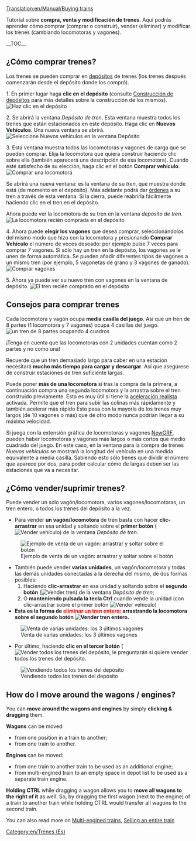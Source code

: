 [[Translation:en/Manual/Buying trains]]
{{en/Translation (es)|origen=Buying trains}}

{{es/Manual/Tutorial/Tutorial}}

Tutorial sobre '''compra, venta y modificación de trenes'''. Aquí podrás aprender cómo comprar (comprar o construir), vender (eliminar) y modificar los trenes (cambiando locomotoras y vagones).

__TOC__ 
==¿Cómo comprar trenes?==
Los trenes se pueden comprar en [[en/Es/Depósitos|depósitos]] de trenes (los trenes después comenzarán desde el depósito donde los compró).

1. En primer lugar haga '''clic en el depósito''' (consulte [[en/Es/Construcción de depósitos|Construcción de depósitos]] para más detalles sobre la construcción de los mismos).
[[File:en/Manual/BuildTrainTutorial1.png|none|frame|Haz clic en el depósito]]

2. Se abrirá la ventana ''Depósito de tren''. Esta ventana muestra todos los trenes que están estacionados en este depósito. Haga clic en '''Nuevos Vehículos'''. Una nueva ventana se abrirá.
[[File:en/Manual/BuildTrainTutorial2.png|none|frame|Seleccione Nuevos vehículos en la ventana Depósito]]

3. Esta ventana muestra todos las locomotoras y vagones de carga que se pueden comprar. Elija la locomotora que quiera construir haciendo clic sobre ella (también aparecerá una descripción de esa locomotora). Cuando esté satisfecho de su elección, haga clic en el botón '''Comprar vehículo'''.
[[File:en/Manual/BuildTrainTutorial3.png|none|frame|Comprar una locomotora]]

Se abrirá una nueva ventana: es la ventana de su ''tren'', que muestra donde está (de momento en el depósito). Más adelante podrá dar [[en/Es/Órdenes|órdenes]] a su tren a través de esta ventana. Si la cierra, puede reabrirla fácilmente haciendo clic en el tren en el depósito.

Ahora puede ver la locomotora de su tren en la ventana ''depósito de tren''.
[[File:en/Manual/BuildTrainTutorial4.png|none|frame|La locomotora recién comprada en el depósito]]

4. Ahora puede '''elegir los vagones''' que desea comprar, seleccionándolos del mismo modo que hizo con la locomotora y presionando '''Comprar Vehículo''' el número de veces deseado: por ejemplo pulse 7 veces para comprar 7 vagones. Si sólo hay un tren en la depósito, los vagones se le unen de forma automática. Se pueden añadir diferentes tipos de vagones a un mismo tren (por ejemplo, 5 vagonetas de grano y 3 vagones de ganado).
[[File:en/Manual/BuildTrainTutorial6.png|none|frame|Comprar vagones]]

5. Ahora ya puede ver su nuevo tren con vagones en la ventana de depósito.
[[File:en/Manual/BuildTrainTutorial7.png|none|frame|El tren recién comprado en el depósito]]

==Consejos para comprar trenes==
Cada locomotora y vagón ocupa '''media casilla del juego'''. Así que un tren de 8 partes (1 locomotora y 7 vagones) ocupa 4 casillas del juego.
[[File:en/Manual/BuildTrainTutorial8.png|none|frame|un tren de 8 partes ocupando 4 cuadros]]

¡Tenga en cuenta que las locomotoras con 2 unidades cuentan como 2 partes y no como una!

Recuerde que un tren demasiado largo para caber en una estación necesitará '''mucho más tiempo para cargar y descargar'''. Así que asegúrese de construir estaciones de tren suficiente largas.

Puede poner '''más de una locomotora''' si tras la compra de la primera, a continuación compra una segunda locomotora y la arrastra sobre el tren construido previamente. Esto es muy útil si tiene la [[en/Es/aceleración realista|aceleración realista]] activada. Permite que el tren para subir las colinas más rápidamente y también acelerar más rápido Esto pasa con la mayoría de los trenes muy largos (de 10 vagones o más) que de otro modo nunca podrían llegar a su máxima velocidad.

Si juega con la extensión gráfica de locomotoras y vagones [[en/Es/NewGRF|NewGRF]], pueden haber locomotoras y vagones más largos o más cortos que medio cuadrado del juego. En este caso, en la ventana para la compra de trenes ''Nuevos vehículos'' se mostrará la longitud del vehículo en una medida equivalente a media casilla. Sabiendo esto sólo tienes que dividir el número que aparece por dos, para poder calcular cómo de largas deben ser las estaciones que va a necesitar.

==¿Cómo vender/suprimir trenes?==
Puede vender un solo vagón/locomotora, varios vagones/locomotoras, un tren entero, o todos los trenes del depósito a la vez.

* Para vender '''un vagón/locomotora''' de tren basta con hacer '''clic-arrastrar''' en esa unidad y soltando sobre el '''primer botón''' ([[File:en/Manual/SellTrainVehicle.png|Vender vehículo]]) de la ventana ''Depósito de tren''.
[[File:en/Manual/BuildTrainTutorial9.png|none|frame|Ejemplo de venta de un vagón: arrastrar y soltar sobre el botón]]
* También puede vender '''varias unidades''', un vagón/locomotora y todas las demás unidades conectadas a la derecha del mismo, de dos formas posibles:
*# Haciendo '''clic-arrastrar''' en esa unidad y soltando sobre el '''segundo botón''' ([[File:en/Manual/SellEntireTrain.png|Vender tren]]) de la ventana ''Depósito de tren'';
*# O '''manteniendo pulsada la tecla Ctrl''' cuando vende la unidad (con clic-arrastrar sobre el primer botón [[File:en/Manual/SellTrainVehicle.png|Vender vehículo]])
* '''Esta es la forma de <font color='red'>eliminar un tren entero:</font> arrastrando la locomotora sobre el segundo botón [[File:en/Manual/SellEntireTrain.png|Vender tren entero]].'''
[[File:en/Manual/BuildTrainTutorial10.png|none|frame|Venta de varias unidades: los 3 últimos vagones]]
* Por último, haciendo '''clic en el tercer botón''' ([[File:en/Manual/SellAllTrains.png|Vender todos los trenes del depósito]], le preguntarán si quiere vender todos los trenes del depósito.
[[File:en/Manual/BuildTrainTutorial11.png|none|frame|Vendiendo todos los trenes del depósito]]

{{en/Pending translation (es)}}

==How do I move around the wagons / engines?==

You can '''move around the wagons and engines''' by simply '''clicking & dragging''' them.

'''Wagons''' can be moved:
* from one position in a train to another;
* from one train to another.
'''Engines''' can be moved:
* from one train to another train to be used as an additional engine;
* from multi-engined train to an empty space in depot list to be used as a separate train engine.

'''Holding CTRL''' while dragging a wagon allows you to '''move all wagons to the right of it''' as well. So, by dragging the first wagon (next to the engine) of a train to another train while holding CTRL would transfer all wagons to the second train.

You can also read more on [[en/Archive/Manual/Multiheaded trains|Multi-engined trains]], [[en/Manual/Sell entire train|Selling an entire train]]

[[Category:en/Trenes (Es)]]
